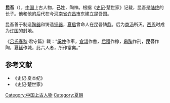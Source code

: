 '''昆吾'''（{{bd|？||？||}}），[[中国|中国]]上古人物，'''己'''姓，陶神。根据《[[史记|史记]]·楚世家》记载，昆吾是[[陆终|陆终]]的长子。他和他的后代在今[[河南省|河南省]][[许昌市|许昌市]]东建立昆吾国。

昆吾善于制造[[陶器|陶器]]和铸造[[铜器|铜器]]，[[夏启|夏启]]曾命人在昆吾铸[[鼎|鼎]]。后为[[商汤|商汤]]所灭。[[西周|西周]]时成为[[许国|许国]]的封地。

《[[呂氏春秋|呂氏春秋]]·君守篇》載：“[[奚仲|奚仲]]作車，[[倉頡|倉頡]]作書，[[后稷|后稷]]作稼，[[皋陶|皋陶]]作刑，'''昆吾'''作陶，夏[[鯀|鯀]]作城，此六人者，所作當矣。”

==参考文献==
*《史记·夏本纪》
*《史记·楚世家》

[[Category:中国上古人物|Category:中国上古人物]]
[[Category:夏朝|Category:夏朝]]